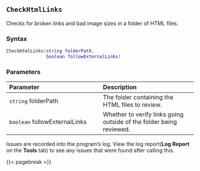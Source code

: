 ## `CheckHtmlLinks`

Checks for broken links\index{web harvester!quality checking files} and bad image sizes in a folder of HTML files.

### Syntax {-}

``` .lua
CheckHtmlLinks(string folderPath,
               boolean followExternalLinks)
```

### Parameters {-}

**Parameter** | **Description**
| :-- | :-- |
| `string` folderPath | The folder containing the HTML files to review. |
| `boolean` followExternalLinks | Whether to verify links going outside of the folder being reviewed. |

::: {.notesection data-latex=""}
Issues are recorded into the program's log.
View the log report(**Log Report** on the **Tools** tab) to see any issues that were found after calling this.
:::

{{< pagebreak >}}